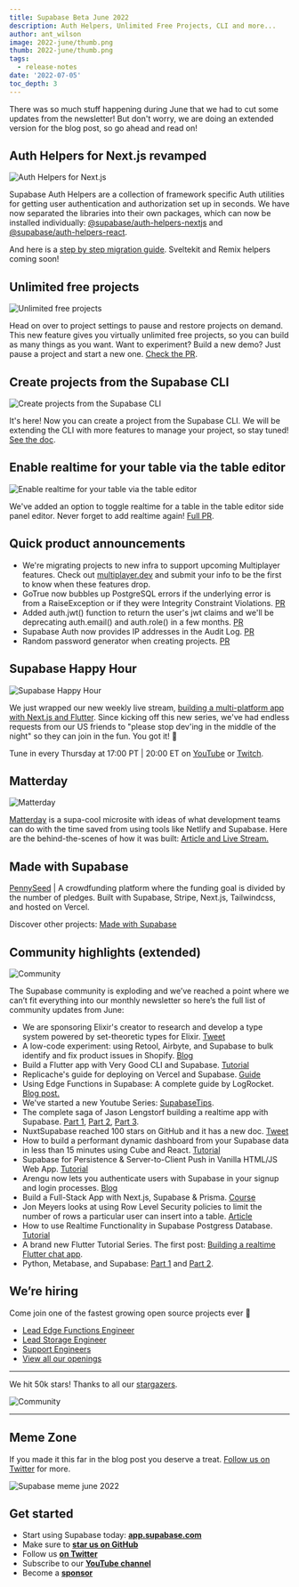 ```yaml
---
title: Supabase Beta June 2022
description: Auth Helpers, Unlimited Free Projects, CLI and more...
author: ant_wilson
image: 2022-june/thumb.png
thumb: 2022-june/thumb.png
tags:
  - release-notes
date: '2022-07-05'
toc_depth: 3
---
```


There was so much stuff happening during June that we had to cut some updates from the newsletter! But don't worry, we are doing an extended version for the blog post, so go ahead and read on!

## Auth Helpers for Next.js revamped

![Auth Helpers for Next.js](/images/blog/2022-june/auth-helpers.png)

Supabase Auth Helpers are a collection of framework specific Auth utilities for getting user authentication and authorization set up in seconds. We have now separated the libraries into their own packages, which can now be installed individually: [@supabase/auth-helpers-nextjs](https://www.npmjs.com/package/@supabase/auth-helpers-nextjs) and [@supabase/auth-helpers-react](https://www.npmjs.com/package/@supabase/auth-helpers-react).

And here is a [step by step migration guide](https://github.com/supabase-community/auth-helpers/tree/main/packages/nextjs#migrating-from-supabasesupabase-auth-helpers-to-supabaseauth-helpers). Sveltekit and Remix helpers coming soon!

## Unlimited free projects

![Unlimited free projects](/images/blog/2022-june/unlimited-paused.png)

Head on over to project settings to pause and restore projects on demand. This new feature gives you virtually unlimited free projects, so you can build as many things as you want. Want to experiment? Build a new demo? Just pause a project and start a new one. [Check the PR](https://github.com/supabase/supabase/pull/7384).

## Create projects from the Supabase CLI

![Create projects from the Supabase CLI](/images/blog/2022-june/cli.png)

It's here! Now you can create a project from the Supabase CLI. We will be extending the CLI with more features to manage your project, so stay tuned! [See the doc](https://supabase.com/docs/reference/cli/supabase-projects-create).

## Enable realtime for your table via the table editor

![Enable realtime for your table via the table editor](/images/blog/2022-june/enable-realtime.png)

We've added an option to toggle realtime for a table in the table editor side panel editor. Never forget to add realtime again! [Full PR](https://github.com/supabase/supabase/pull/7346).

## Quick product announcements

- We're migrating projects to new infra to support upcoming Multiplayer features. Check out [multiplayer.dev](http://multiplayer.dev) and submit your info to be the first to know when these features drop.
- GoTrue now bubbles up PostgreSQL errors if the underlying error is from a RaiseException or if they were Integrity Constraint Violations. [PR](https://github.com/supabase/gotrue/pull/404)
- Added auth.jwt() function to return the user's jwt claims and we'll be deprecating auth.email() and auth.role() in a few months. [PR](https://github.com/supabase/gotrue/pull/484)
- Supabase Auth now provides IP addresses in the Audit Log. [PR](https://github.com/supabase/gotrue/pull/499)
- Random password generator when creating projects. [PR](https://github.com/supabase/supabase/pull/7249)

## Supabase Happy Hour

![Supabase Happy Hour](/images/blog/2022-june/happy-hour.jpg)

We just wrapped our new weekly live stream, [building a multi-platform app with Next.js and Flutter](https://youtube.com/playlist?list=PL5S4mPUpp4OvEgxBhoVxXb5YS1ZAZih2l). Since kicking off this new series, we've had endless requests from our US friends to "please stop dev'ing in the middle of the night" so they can join in the fun. You got it! 🎉

Tune in every Thursday at 17:00 PT | 20:00 ET on [YouTube](https://www.youtube.com/c/supabase) or [Twitch](https://www.twitch.tv/supabase_tv).

## Matterday

![Matterday](/images/blog/2022-june/matterday.png)

[Matterday](https://matterday.netlify.com/) is a supa-cool microsite with ideas of what development teams can do with the time saved from using tools like Netlify and Supabase. Here are the behind-the-scenes of how it was built: [Article and ](https://jonmeyers.io/blog/how-i-built-the-back-end-for-netlify%27s-matterday-project-with-supabase)[Live Stream.](https://www.youtube.com/watch?v=bl4k4IiYYAQ)

## Made with Supabase

[PennySeed](https://www.pennyseed.fund/) | A crowdfunding platform where the funding goal is divided by the number of pledges. Built with Supabase, Stripe, Next.js, Tailwindcss, and hosted on Vercel.

Discover other projects: [Made with Supabase](https://www.madewithsupabase.com/)

## Community highlights (extended)

![Community](/images/blog/2022-june/community.jpg)

The Supabase community is exploding and we’ve reached a point where we can’t fit everything into our monthly newsletter so here’s the full list of community updates from June:

- We are sponsoring Elixir's creator to research and develop a type system powered by set-theoretic types for Elixir. [Tweet](https://mobile.twitter.com/josevalim/status/1535008937640181760)
- A low-code experiment: using Retool, Airbyte, and Supabase to bulk identify and fix product issues in Shopify. [Blog](https://www.galenking.com/experimentations-using-retool-to-bulk-identify-and-fix-product-issues-in-shopify/)
- Build a Flutter app with Very Good CLI and Supabase. [Tutorial](https://verygood.ventures/blog/flutter-app-very-good-cli-supabase)
- Replicache's guide for deploying on Vercel and Supabase. [Guide](https://doc.replicache.dev/deploy-vercel-supabase)
- Using Edge Functions in Supabase: A complete guide by LogRocket. [Blog post.](https://blog.logrocket.com/using-edge-functions-supabase-complete-guide/)
- We've started a new Youtube Series: [SupabaseTips](https://www.youtube.com/watch?v=Jx8unDjLaKg&list=PL5S4mPUpp4OtesRpEKe2zdNzClH-6chOE).
- The complete saga of Jason Lengstorf building a realtime app with Supabase. [Part 1](https://www.youtube.com/watch?v=bcE_X2N1B40), [Part 2](https://www.youtube.com/watch?v=eNVCjPbsWPo), [Part 3](https://www.youtube.com/watch?v=HFi89g21DVE).
- NuxtSupabase reached 100 stars on GitHub and it has a new doc. [Tweet](https://twitter.com/baptistelprx/status/1535157225722941442)
- How to build a performant dynamic dashboard from your Supabase data in less than 15 minutes using Cube and React. [Tutorial](https://www.notion.so/Beta-Update-June-2022-bfedb1d17b264f2ca7ccfffb1cc581f9)
- Supabase for Persistence & Server-to-Client Push in Vanilla HTML/JS Web App. [Tutorial](https://javascript.plainenglish.io/supabase-for-persistence-and-server-to-client-push-in-vanilla-html-javascript-web-application-a-99ddd9e4e307)
- Arengu now lets you authenticate users with Supabase in your signup and login processes. [Blog](https://www.arengu.com/blog/product-update-june-2022#signup-and-auto-login-with-supabase)
- Build a Full-Stack App with Next.js, Supabase & Prisma. [Course](https://themodern.dev/courses/build-a-fullstack-app-with-nextjs-supabase-and-prisma-322389284337222224)
- Jon Meyers looks at using Row Level Security policies to limit the number of rows a particular user can insert into a table. [Article](https://jonmeyers.io/blog/using-a-row-level-security-policy-to-limit-the-number-of-rows-inserted-per-user)
- How to use Realtime Functionality in Supabase Postgress Database. [Tutorial](https://nextdev1111.hashnode.dev/how-to-use-realtime-functionality-in-supabase-postgress-database)
- A brand new Flutter Tutorial Series. The first post: [Building a realtime Flutter chat app](https://supabase.com/blog/2022/06/30/flutter-tutorial-building-a-chat-app).
- Python, Metabase, and Supabase: [Part 1](https://supabase.com/blog/2022/06/15/loading-data-supabase-python) and [Part 2](https://supabase.com/blog/2022/06/29/visualizing-supabase-data-using-metabase).

## We’re hiring

Come join one of the fastest growing open source projects ever 🤗

- [Lead Edge Functions Engineer](https://boards.greenhouse.io/supabase/jobs/4568813004)
- [Lead Storage Engineer](https://boards.greenhouse.io/supabase/jobs/4568811004)
- [Support Engineers](https://boards.greenhouse.io/supabase/jobs/4191650004)
- [View all our openings](https://boards.greenhouse.io/supabase)

---

We hit 50k stars! Thanks to all our [stargazers](https://github.com/supabase/supabase/stargazers).

![Community](/images/blog/2022-june/stars-june-2022.png)

---

## Meme Zone

If you made it this far in the blog post you deserve a treat. [Follow us on Twitter](https://twitter.com/supabase) for more.

![Supabase meme june 2022](/images/blog/2022-june/meme.png)

## Get started

- Start using Supabase today: **[app.supabase.com](https://app.supabase.com/)**
- Make sure to **[star us on GitHub](https://github.com/supabase/supabase)**
- Follow us **[on Twitter](https://twitter.com/supabase)**
- Subscribe to our **[YouTube channel](https://www.youtube.com/c/supabase)**
- Become a **[sponsor](https://github.com/sponsors/supabase)**
